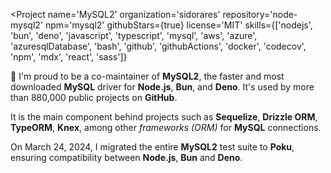
<Project
  name='MySQL2'
  organization='sidorares'
  repository='node-mysql2'
  npm='mysql2'
  githubStars={true}
  license='MIT'
  skills={['nodejs', 'bun', 'deno', 'javascript', 'typescript', 'mysql', 'aws', 'azure', 'azuresqlDatabase', 'bash', 'github', 'githubActions', 'docker', 'codecov', 'npm', 'mdx', 'react', 'sass']}
>

🐬 I'm proud to be a co-maintainer of **MySQL2**, the faster and most downloaded **MySQL** driver for **Node.js**, **Bun**, and **Deno**. It's used by <Link to='https://github.com/sidorares/node-mysql2/network/dependents'>more than 880,000 public projects</Link> on **GitHub**.

It is the main component behind projects such as **Sequelize**, **Drizzle ORM**, **TypeORM**, **Knex**, among other _frameworks (ORM)_ for **MySQL** connections.

On March 24, 2024, I migrated the entire **MySQL2** test suite to **Poku**, ensuring compatibility between **Node.js**, **Bun** and **Deno**.

</Project>
